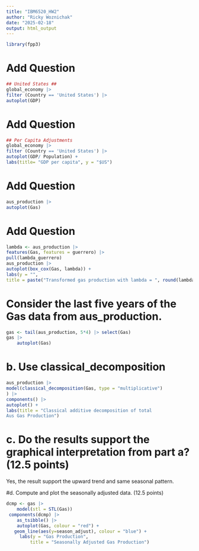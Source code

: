 ```yaml
---
title: "IBM6520_HW2"
author: "Ricky Woznichak"
date: "2025-02-18"
output: html_output
---
```

```r
library(fpp3)
```

# Add Question
```r
## United States ##
global_economy |>
filter (Country == 'United States') |>
autoplot(GDP)
```

# Add Question
```r
## Per Capita Adjustments
global_economy |>
filter (Country == 'United States') |>
autoplot(GDP/ Population) +
labs(title= "GDP per capita", y = "$US")

```

# Add Question
```r
aus_production |>
autoplot(Gas)
```

# Add Question
```r
lambda <- aus_production |>
features(Gas, features = guerrero) |>
pull(lambda_guerrero)
aus_production |>
autoplot(box_cox(Gas, lambda)) +
labs(y = "",
title = paste("Transformed gas production with lambda = ", round(lambda,2)))
```

# Consider the last five years of the Gas data from aus_production.
```r
gas <- tail(aus_production, 5*4) |> select(Gas)
gas |>
    autoplot(Gas)
```
# b. Use classical_decomposition 

```r
aus_production |>
model(classical_decomposition(Gas, type = "multiplicative")
) |>
components() |>
autoplot() +
labs(title = "Classical additive decomposition of total
Aus Gas Production")
```

# c. Do the results support the graphical interpretation from part a?  (12.5 points)
Yes, the result support the upward trend and same seasonal pattern.

#d. Compute and plot the seasonally adjusted data.  (12.5 points)
```r
dcmp <- gas |>
    model(stl = STL(Gas))
 components(dcmp) |>
    as_tsibble() |>
    autoplot(Gas, colour = "red") +
   geom_line(aes(y=season_adjust), colour = "blue") +
     labs(y = "Gas Production",
         title = "Seasonally Adjusted Gas Production")
```

